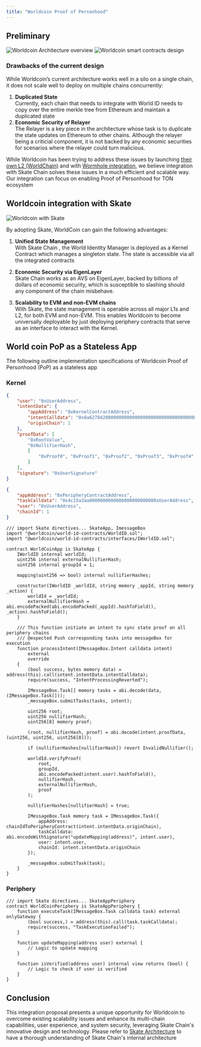 ```yaml
---
title: "Worldcoin Proof of Personhood"
---
```


## Preliminary

<Card title="Worldcoin architecture overview">
  <img src="/images/use-cases/worldcoin/worldcoin_architecture.png" alt="Worldcoin Architecture overview"/>
</Card>

<Card title="Worldcoin smart contracts design">
  <img src="/images/use-cases/worldcoin/worldcoin_contracts.png" alt="Worldcoin smart contracts design"/>
</Card>

### Drawbacks of the current design

While Worldcoin’s current architecture works well in a silo on a single chain, it does not scale well to deploy on multiple chains concurrently:

1. **Duplicated State**<br/>
  Currently, each chain that needs to integrate with World ID needs to copy over the entire merkle tree from Ethereum and maintain a duplicated state
2. **Economic Security of Relayer**<br/>
  The Relayer is a key piece in the architecture whose task is to duplicate the state updates on Ethereum to other chains.  Although the relayer being a criticial component, it is not backed by any economic securities for scenarios where the relayer could turn malicious.

While Worldcoin has been trying to address these issues by launching [their own L2 (WorldChain)](https://worldcoin.org/blog/announcements/introducing-world-chain) and with [Wormhole integration](https://x.com/wormhole/status/1806343150769930320), we believe integration with Skate Chain solves these issues in a much efficient and scalable way. Our integration can focus on enabling Proof of Personhood for TON ecosystem

## Worldcoin integration with Skate

<Frame caption="World coin proposed design with Skate">
  <img src="/images/use-cases/worldcoin/worldcoin_skate.png" alt="Worldcoin with Skate"/>
</Frame>

By adopting Skate, WorldCoin can gain the following advantages:


1. **Unified State Management**<br />
    With Skate Chain , the World Identity Manager is deployed as a Kernel Contract which manages a singleton state. The state is accessible via all the integrated contracts

2. **Economic Security via EigenLayer**<br/>
    Skate Chain works as an AVS on EigenLayer, backed by billions of dollars of economic security, which is susceptible to slashing should any component of the chain misbehave.

3. **Scalability to EVM and non-EVM chains**<br/>
    With Skate, the state management is operable across all major L1s and L2, for both EVM and non-EVM. This enables Worldcoin to become universally deployable by just deploying periphery contracts that serve as an interface to interact with the Kernel.

## World coin PoP as a Stateless App

The following outline implementation specifications of Worldcoin Proof of Personhood (PoP) as a stateless app

### Kernel

<Card title="Sample User Intent">

```json IntentSample.json
{
    "user": "0xUserAddress",
    "intentData": {
        "appAddress": "0xKernelContractAddress",
        "intentCalldata": "0x6a6278420000000000000000000000000000000000000000000000000000000000000042",
        "originChain": 1
    },
    "proofData": [
        "0xRootValue",
        "0xNullifierHash",
        [
            "0xProof0", "0xProof1", "0xProof2", "0xProof3", "0xProof4", "0xProof5", "0xProof6", "0xProof7"
        ]
    ],
    "signature": "0xUserSignature"
}
```
</Card>

<Card title="Sample Task Structure">

```json TaskSample.json
{
    "appAddress": "0xPeripheryContractAddress",
    "taskCalldata": "0x4c15a3aa0000000000000000000000000xUserAddress",
    "user": "0xUserAddress",
    "chainId": 1
}
```
</Card>

<Card title="Worldcoin Kernel Implementations">

```solidity WorldCoinApp.sol
/// import Skate directives... SkateApp, ImessageBox
import "@worldcoin/world-id-contracts/WorldID.sol";
import "@worldcoin/world-id-contracts/interfaces/IWorldID.sol";

contract WorldCoinApp is SkateApp {
    IWorldID internal worldId;
    uint256 internal externalNullifierHash;
    uint256 internal groupId = 1;

    mapping(uint256 => bool) internal nullifierHashes;

    constructor(IWorldID _worldId, string memory _appId, string memory _action) {
        worldId = _worldId;
        externalNullifierHash = abi.encodePacked(abi.encodePacked(_appId).hashToField(), _action).hashToField();
    }

    /// This function initiate an intent to sync state proof on all periphery chains
    /// @expected Push corresponding tasks into messageBox for execution
    function processIntent(IMessageBox.Intent calldata intent)
        external
        override
    {
        (bool success, bytes memory data) = address(this).call(intent.intentData.intentCalldata);
        require(success, "IntentProcessingReverted");

        IMessageBox.Task[] memory tasks = abi.decode(data, (IMessageBox.Task[]));
        _messageBox.submitTasks(tasks, intent);

        uint256 root;
        uint256 nullifierHash;
        uint256[8] memory proof;

        (root, nullifierHash, proof) = abi.decode(intent.proofData, (uint256, uint256, uint256[8]));

        if (nullifierHashes[nullifierHash]) revert InvalidNullifier();

        worldId.verifyProof(
            root,
            groupId,
            abi.encodePacked(intent.user).hashToField(),
            nullifierHash,
            externalNullifierHash,
            proof
        );

        nullifierHashes[nullifierHash] = true;

        IMessageBox.Task memory task = IMessageBox.Task({
            appAddress: chainIdToPeripheryContract(intent.intentData.originChain),
            taskCalldata: abi.encodeWithSignature("updateMapping(address)", intent.user),
            user: intent.user,
            chainId: intent.intentData.originChain
        });

        _messageBox.submitTask(task);
    }
}
```
</Card>

### Periphery


<Card title="WorldCoin Periphery contracts">

```solidity WorldCoinPeriphery.sol
/// import Skate directives... SkateAppPeriphery
contract WorldCoinPeriphery is SkateAppPeriphery {
    function executeTask(IMessageBox.Task calldata task) external onlyGateway {
        (bool success,) = address(this).call(task.taskCalldata);
        require(success, "TaskExecutionFailed");
    }

    function updateMapping(address user) external {
        // Logic to update mapping
    }

    function isVerified(address user) internal view returns (bool) {
        // Logic to check if user is verified
    }
}
```
</Card>

## Conclusion

This integration proposal presents a unique opportunity for Worldcoin to overcome existing scalability issues and enhance its multi-chain capabilities, user experience, and system security, leveraging Skate Chain's innovative design and technology. Please refer to [Skate Architecture](/architecture/skate) to have a thorough understanding of Skate Chain's internal architecture
